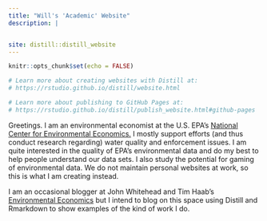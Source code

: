 ```yaml
---
title: "Will's 'Academic' Website"
description: |


site: distill::distill_website
---
```


```r
knitr::opts_chunk$set(echo = FALSE)

# Learn more about creating websites with Distill at:
# https://rstudio.github.io/distill/website.html

# Learn more about publishing to GitHub Pages at:
# https://rstudio.github.io/distill/publish_website.html#github-pages

```

Greetings. I am an environmental economist at the U.S. EPA's [National Center for Environmental Economics.](https://www.epa.gov/environmental-economics) I mostly support efforts (and thus conduct research regarding) water quality and enforcement issues. I am quite interested in the quality of EPA's environmental data and do my best to help people understand our data sets. I also study the potential for gaming of environmental data. We do not maintain personal websites at work, so this is what I am creating instead.
  
I am an occasional blogger at John Whitehead and Tim Haab's [Environmental Economics](www.env-econ.net) but I intend to blog on this space using Distill and Rmarkdown to show examples of the kind of work I do.